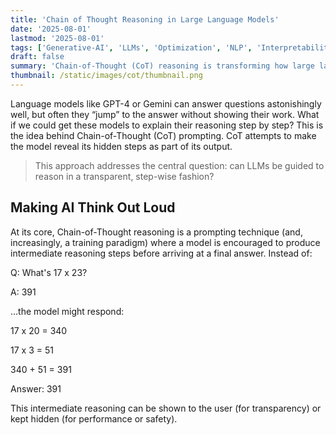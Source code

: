 ```yaml
---
title: 'Chain of Thought Reasoning in Large Language Models'
date: '2025-08-01'
lastmod: '2025-08-01'
tags: ['Generative-AI', 'LLMs', 'Optimization', 'NLP', 'Interpretability']
draft: false
summary: 'Chain-of-Thought (CoT) reasoning is transforming how large language models tackle complex, multi-step problems. Instead of jumping straight to an answer, CoT prompts models to think out loud and reason into logical steps that improve accuracy. This blog unpacks the origins of CoT, the methods behind it and why its becoming essential for better LLMs problem-solving.'
thumbnail: /static/images/cot/thumbnail.png
---
```


Language models like GPT-4 or Gemini can answer questions astonishingly well, but often they “jump” to the answer without showing their work. What if we could get these models to explain their reasoning step by step? This is the idea behind Chain-of-Thought (CoT) prompting. CoT attempts to make the model reveal its hidden steps as part of its output.

> This approach addresses the central question: can LLMs be guided to reason in a transparent, step-wise fashion?

<TOCInline toc={props.toc} exclude="Introduction" />

## Making AI Think Out Loud

At its core, Chain-of-Thought reasoning is a prompting technique (and, increasingly, a training paradigm) where a model is encouraged to produce intermediate reasoning steps before arriving at a final answer.
Instead of:

Q: What's 17 x 23?

A: 391

…the model might respond:

17 x 20 = 340

17 x 3 = 51

340 + 51 = 391

Answer: 391

This intermediate reasoning can be shown to the user (for transparency) or kept hidden (for performance or safety).
